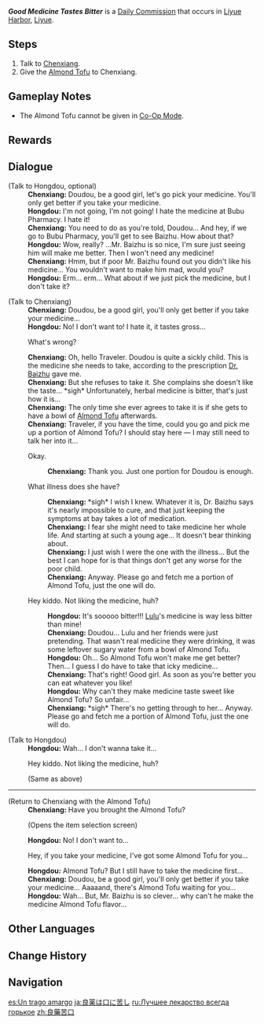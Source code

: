 {{Quest Infobox
|id            = 22008
|image         = Commission Good Medicine Tastes Bitter.png
|type          = Commission
|npc           = Chenxiang
|startLocation = [[Liyue Harbor]], [[Liyue]]
|region        = Liyue
|area          = Sea of Clouds
|subarea       = Liyue Harbor
|characters    = Chenxiang; Hongdou; Traveler
|other         = 
*AR-Dependent Rewards
}}
'''''Good Medicine Tastes Bitter''''' is a [[Daily Commission]] that occurs in [[Liyue Harbor]], [[Liyue]].

==Steps==
#Talk to [[Chenxiang]].
#Give the [[Almond Tofu]] to Chenxiang.

==Gameplay Notes==
*The Almond Tofu cannot be given in [[Co-Op Mode]].

==Rewards==
{{Commission Rewards|full}}

==Dialogue==
{{Quest Description|[[Chenxiang]]'s daughter [[Hongdou]] refuses to take her medicine. Perhaps a spoonful of [[Almond Tofu]] could help the medicine go down...}}
{{Dialogue start}}
;(Talk to Hongdou, optional)
:'''Chenxiang:''' Doudou, be a good girl, let's go pick your medicine. You'll only get better if you take your medicine.
:'''Hongdou:''' I'm not going, I'm not going! I hate the medicine at Bubu Pharmacy. I hate it!
:'''Chenxiang:''' You need to do as you're told, Doudou... And hey, if we go to Bubu Pharmacy, you'll get to see Baizhu. How about that?
:'''Hongdou:''' Wow, really? ...Mr. Baizhu is so nice, I'm sure just seeing him will make me better. Then I won't need any medicine!
:'''Chenxiang:''' Hmm, but if poor Mr. Baizhu found out you didn't like his medicine... You wouldn't want to make him mad, would you?
:'''Hongdou:''' Erm... erm... What about if we just pick the medicine, but I don't take it?

;(Talk to Chenxiang)
:'''Chenxiang:''' Doudou, be a good girl, you'll only get better if you take your medicine...
:'''Hongdou:''' No! I don't want to! I hate it, it tastes gross...
:{{DIcon}} What's wrong?
:'''Chenxiang:''' Oh, hello Traveler. Doudou is quite a sickly child. This is the medicine she needs to take, according to the prescription [[Baizhu|Dr. Baizhu]] gave me.
:'''Chenxiang:''' But she refuses to take it. She complains she doesn't like the taste... *sigh* Unfortunately, herbal medicine is bitter, that's just how it is...
:'''Chenxiang:''' The only time she ever agrees to take it is if she gets to have a bowl of [[Almond Tofu]] afterwards.
:'''Chenxiang:''' Traveler, if you have the time, could you go and pick me up a portion of Almond Tofu? I should stay here &mdash; I may still need to talk her into it...
:{{DIcon}} Okay.
::'''Chenxiang:''' Thank you. Just one portion for Doudou is enough.
:{{DIcon}} What illness does she have?
::'''Chenxiang:''' *sigh* I wish I knew. Whatever it is, Dr. Baizhu says it's nearly impossible to cure, and that just keeping the symptoms at bay takes a lot of medication.
::'''Chenxiang:''' I fear she might need to take medicine her whole life. And starting at such a young age... It doesn't bear thinking about.
::'''Chenxiang:''' I just wish I were the one with the illness... But the best I can hope for is that things don't get any worse for the poor child.
::'''Chenxiang:''' Anyway. Please go and fetch me a portion of Almond Tofu, just the one will do.
:{{DIcon}} Hey kiddo. Not liking the medicine, huh?
::'''Hongdou:''' It's sooooo bitter!!! [[Little Lulu|Lulu]]'s medicine is way less bitter than mine!
::'''Chenxiang:''' Doudou... Lulu and her friends were just pretending. That wasn't real medicine they were drinking, it was some leftover sugary water from a bowl of Almond Tofu.
::'''Hongdou:''' Oh... So Almond Tofu won't make me get better? Then... I guess I do have to take that icky medicine...
::'''Chenxiang:''' That's right! Good girl. As soon as you're better you can eat whatever you like!
::'''Hongdou:''' Why can't they make medicine taste sweet like Almond Tofu? So unfair...
::'''Chenxiang:''' *sigh* There's no getting through to her... Anyway. Please go and fetch me a portion of Almond Tofu, just the one will do.

;(Talk to Hongdou)
:'''Hongdou:''' Wah... I don't wanna take it...
:{{DIcon}} Hey kiddo. Not liking the medicine, huh?
:;(Same as above)
----
;(Return to Chenxiang with the Almond Tofu)
:'''Chenxiang:''' Have you brought the Almond Tofu?
:;(Opens the item selection screen)
:'''Hongdou:''' No! I don't want to...
:{{DIcon}} Hey, if you take your medicine, I've got some Almond Tofu for you...
:'''Hongdou:''' Almond Tofu? But I still have to take the medicine first...
:'''Chenxiang:''' Doudou, be a good girl, you'll only get better if you take your medicine... Aaaaand, there's Almond Tofu waiting for you...
:'''Hongdou:''' Wah... But, Mr. Baizhu is so clever... why can't he make the medicine Almond Tofu flavor...
{{Dialogue end}}

==Other Languages==
{{Other Languages
|en      = Good Medicine Tastes Bitter
|zhs     = 良药苦口
|zhs_rm  = Liángyàokǔkǒu
|zht     = 良藥苦口
|zht_rm  = Liángyàokǔkǒu
|zh_tl   = {{wt|良藥苦口#Chinese|Good Medicine Tastes Bitter}}
|ja      = 良薬は口に苦し
|ja_rm   = Ryouyaku wa Kuchi ni Nigashi
|ja_tl   = Good Medicine Tastes Bitter
|ja_note = A proverb which means "the most helpful advice may be difficult to listen to".
|ko      = 좋은 약은 입에 쓰다
|ko_rm   = Joeun Yageun Ibe Sseuda
|ko_tl   = Good Medicine Tastes Bitter
|ko_note = A proverb which means "the most helpful advice may be difficult to listen to".
|es      = Un trago amargo
|es_tl   = A Bitter Gulp
|es_note = An idiom meaning "A bad experience"
|fr      = La meilleure médecine est toujours amère
|fr_tl   = The Best Medicine Is Always Bitter
|ru      = Лучшее лекарство всегда горькое
|ru_tl   = The Best Medicine Is Always Bitter
|th      = หวานเป็นลม ขมเป็นยา
|th_rm   = 
|th_tl   = Sweet is Wind, Bitter is Medicine
|th_note = An idiom meaning "Compliments can cause you to become overconfident, but criticism can allow you to improve"
|vi      = Thuốc Đắng Dã Tật
|vi_tl   = 
|de      = Bittere Medizin
|de_tl   = Bitter Medicine
|id      = Obat yang Baik Terasa Pahit
|id_tl   = Good Medicine Tastes Bitter
|pt      = Os Melhores Remédios São Amargos
|pt_tl   = 
|tr      = İyi İlaç Acı Olur
|tr_tl   = 
|it      = Come addolcire la pillola
|it_tl   = 
}}

==Change History==
{{Change History|1.0}}

==Navigation==
{{Commission Navbox|Liyue|Standalone}}

[[es:Un trago amargo]]
[[ja:良薬は口に苦し]]
[[ru:Лучшее лекарство всегда горькое]]
[[zh:良藥苦口]]